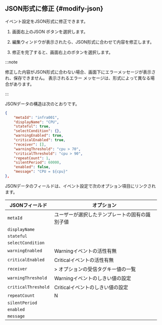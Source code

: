 ## JSON形式に修正 {#modify-json}

イベント設定をJSON形式に修正できます。

1. 画面右上の<span class="uitext">JSON</span> <LinkImage img="ico-export.svg" className="ico" />ボタンを選択します。

2. 編集ウィンドウが表示されたら、JSON形式に合わせて内容を修正します。

3. 修正を完了すると、画面右上の<Cmdname sid="save" className="uitext" />ボタンを選択します。

:::note

修正した内容がJSON形式に合わない場合、画面下にエラーメッセージが表示され、保存できません。 表示されるエラー メッセージは、形式によって異なる場合があります。

<ImgLang img='event-config-v2-json-error.png' desc='JSON error' />

:::

JSONデータの構造は次のとおりです。

```json
{
    "metaId": "infra001",
    "displayName": "CPU",
    "stateful": true,
    "selectCondition": {},
    "warningEnabled": true,
    "criticalEnabled": true,
    "receiver": [],
    "warningThreshold": "cpu > 70",
    "criticalThreshold": "cpu > 90",
    "repeatCount": 1,
    "silentPeriod": 60000,
    "enabled": false,
    "message": "CPU = ${cpu}"
},
```

JSONデータのフィールドは、イベント設定で次のオプション項目にリンクされます。

| JSONフィールド           | オプション                                                                                                                |
| ------------------- | -------------------------------------------------------------------------------------------------------------------- |
| `metaId`            | ユーザーが選択したテンプレートの固有の識別子値                                                                                              |
| `displayName`       | <Cmdname sid="event_title" className="uitext" />                                                                     |
| `stateful`          | <Cmdname sid="CNT08326" className="uitext" />                                                                        |
| `selectCondition`   | <Cmdname sid="ITM07588" className="uitext" />                                                                        |
| `warningEnabled`    | <span class="slow">Warning</span>イベントの活性有無                                                                           |
| `criticalEnabled`   | <span class="vslow">Critical</span>イベントの活性有無                                                                         |
| `receiver`          | <Cmdname sid="TTL07415" className="uitext" /> &gt; <Cmdname sid="ITM07420" className="uitext" />オプションの受信タグキー値の一覧 |
| `warningThreshold`  | <span class="slow">Warning</span>イベントのしきい値の設定                                                                        |
| `criticalThreshold` | <span class="vslow">Critical</span>イベントのしきい値の設定                                                                      |
| `repeatCount`       | <Cmdname sid="TTL07366" className="uitext" /> N <Cmdname sid="ITM07370" className="uitext" />                        |
| `silentPeriod`      | <Cmdname sid="TTL07367" className="uitext" />                                                                        |
| `enabled`           | <Cmdname sid="enable_events" className="uitext" />                                                                   |
| `message`           | <Cmdname sid="TTL06883" className="uitext" />                                                                        |
